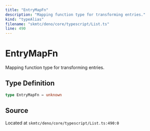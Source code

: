 ```yaml
---
title: "EntryMapFn"
description: "Mapping function type for transforming entries."
kind: "typeAlias"
filename: "skmtc/deno/core/typescript/List.ts"
line: 490
---
```


# EntryMapFn

Mapping function type for transforming entries.

## Type Definition

```typescript
type EntryMapFn = unknown
```

## Source

Located at `skmtc/deno/core/typescript/List.ts:490:0`
